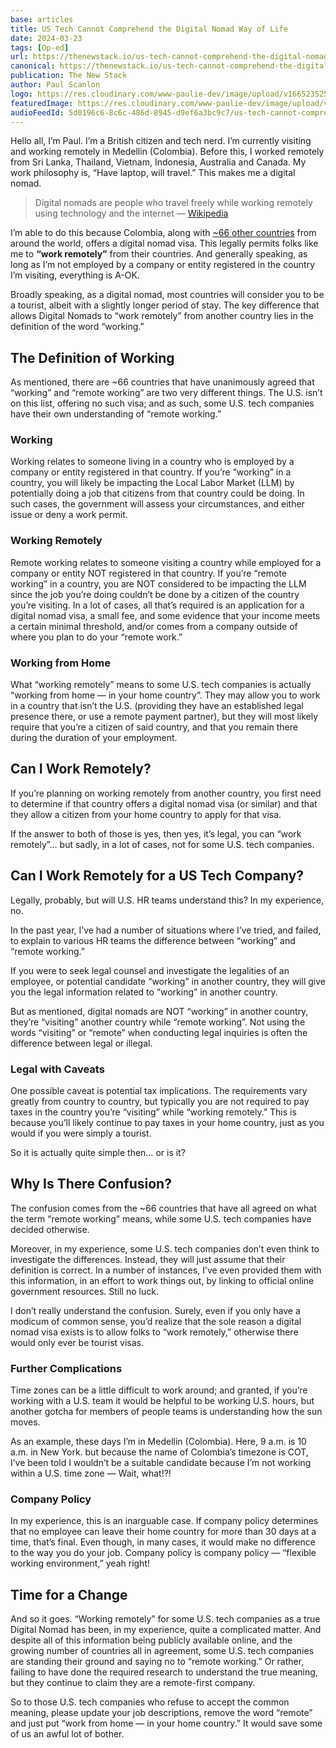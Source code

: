 ```yaml
---
base: articles
title: US Tech Cannot Comprehend the Digital Nomad Way of Life
date: 2024-03-23
tags: [Op-ed]
url: https://thenewstack.io/us-tech-cannot-comprehend-the-digital-nomad-way-of-life/
canonical: https://thenewstack.io/us-tech-cannot-comprehend-the-digital-nomad-way-of-life/
publication: The New Stack
author: Paul Scanlon
logo: https://res.cloudinary.com/www-paulie-dev/image/upload/v1665235257/paulie.dev/Logos/tns-logo_miu6qk.png
featuredImage: https://res.cloudinary.com/www-paulie-dev/image/upload/v1715696176/paulie.dev/2024/03/us-tech-cant-comprehend-the-digital-nomand-way-of-life-paulie-og_ssgbth.jpg
audioFeedId: 5d0196c6-8c6c-486d-8945-d9ef6a3bc9c7/us-tech-cannot-comprehend-the-digital-nomad-way-of-life
---
```


Hello all, I’m Paul. I’m a British citizen and tech nerd. I’m currently visiting and working remotely in Medellin (Colombia). Before this, I worked remotely from Sri Lanka, Thailand, Vietnam, Indonesia, Australia and Canada. My work philosophy is, “Have laptop, will travel.” This makes me a digital nomad.

> Digital nomads are people who travel freely while working remotely using technology and the internet — [Wikipedia](https://en.wikipedia.org/wiki/Digital_nomad)

I’m able to do this because Colombia, along with [~66 other countries](https://citizenremote.com/blog/digital-nomad-visa-countries/) from around the world, offers a digital nomad visa. This legally permits folks like me to **“work remotely”** from their countries. And generally speaking, as long as I’m not employed by a company or entity registered in the country I’m visiting, everything is A-OK.

Broadly speaking, as a digital nomad, most countries will consider you to be a tourist, albeit with a slightly longer period of stay. The key difference that allows Digital Nomads to “work remotely” from another country lies in the definition of the word “working.”

## The Definition of Working

As mentioned, there are ~66 countries that have unanimously agreed that “working” and “remote working” are two very different things. The U.S. isn’t on this list, offering no such visa; and as such, some U.S. tech companies have their own understanding of “remote working.”

### Working

Working relates to someone living in a country who is employed by a company or entity registered in that country. If you’re “working” in a country, you will likely be impacting the Local Labor Market (LLM) by potentially doing a job that citizens from that country could be doing. In such cases, the government will assess your circumstances, and either issue or deny a work permit.

### Working Remotely

Remote working relates to someone visiting a country while employed for a company or entity NOT registered in that country. If you’re “remote working” in a country, you are NOT considered to be impacting the LLM since the job you’re doing couldn’t be done by a citizen of the country you’re visiting. In a lot of cases, all that’s required is an application for a digital nomad visa, a small fee, and some evidence that your income meets a certain minimal threshold, and/or comes from a company outside of where you plan to do your “remote work.”

### Working from Home

What “working remotely” means to some U.S. tech companies is actually “working from home — in your home country”. They may allow you to work in a country that isn’t the U.S. (providing they have an established legal presence there, or use a remote payment partner), but they will most likely require that you’re a citizen of said country, and that you remain there during the duration of your employment.

## Can I Work Remotely?

If you’re planning on working remotely from another country, you first need to determine if that country offers a digital nomad visa (or similar) and that they allow a citizen from your home country to apply for that visa.

If the answer to both of those is yes, then yes, it’s legal, you can “work remotely”… but sadly, in a lot of cases, not for some U.S. tech companies.

## Can I Work Remotely for a US Tech Company?

Legally, probably, but will U.S. HR teams understand this? In my experience, no.

In the past year, I’ve had a number of situations where I’ve tried, and failed, to explain to various HR teams the difference between “working” and “remote working.”

If you were to seek legal counsel and investigate the legalities of an employee, or potential candidate “working” in another country, they will give you the legal information related to “working” in another country.

But as mentioned, digital nomads are NOT “working” in another country, they’re “visiting” another country while “remote working”. Not using the words “visiting” or “remote” when conducting legal inquiries is often the difference between legal or illegal.

### Legal with Caveats

One possible caveat is potential tax implications. The requirements vary greatly from country to country, but typically you are not required to pay taxes in the country you’re “visiting” while “working remotely.” This is because you’ll likely continue to pay taxes in your home country, just as you would if you were simply a tourist.

So it is actually quite simple then… or is it?

## Why Is There Confusion?

The confusion comes from the ~66 countries that have all agreed on what the term “remote working” means, while some U.S. tech companies have decided otherwise.

Moreover, in my experience, some U.S. tech companies don’t even think to investigate the differences. Instead, they will just assume that their definition is correct. In a number of instances, I’ve even provided them with this information, in an effort to work things out, by linking to official online government resources. Still no luck.

I don’t really understand the confusion. Surely, even if you only have a modicum of common sense, you’d realize that the sole reason a digital nomad visa exists is to allow folks to “work remotely,” otherwise there would only ever be tourist visas.

### Further Complications

Time zones can be a little difficult to work around; and granted, if you’re working with a U.S. team it would be helpful to be working U.S. hours, but another gotcha for members of people teams is understanding how the sun moves.

As an example, these days I’m in Medellin (Colombia). Here, 9 a.m. is 10 a.m. in New York. but because the name of Colombia’s timezone is COT, I’ve been told I wouldn’t be a suitable candidate because I’m not working within a U.S. time zone — Wait, what!?!

### Company Policy

In my experience, this is an inarguable case. If company policy determines that no employee can leave their home country for more than 30 days at a time, that’s final. Even though, in many cases, it would make no difference to the way you do your job. Company policy is company policy — “flexible working environment,” yeah right!

## Time for a Change

And so it goes. “Working remotely” for some U.S. tech companies as a true Digital Nomad has been, in my experience, quite a complicated matter. And despite all of this information being publicly available online, and the growing number of countries all in agreement, some U.S. tech companies are standing their ground and saying no to “remote working.” Or rather, failing to have done the required research to understand the true meaning, but they continue to claim they are a remote-first company.

So to those U.S. tech companies who refuse to accept the common meaning, please update your job descriptions, remove the word “remote” and just put “work from home — in your home country.” It would save some of us an awful lot of bother.
